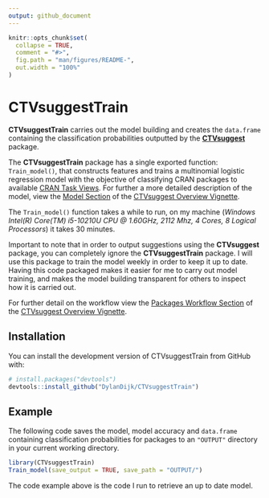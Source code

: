 ```yaml
---
output: github_document
---
```


<!-- README.md is generated from README.Rmd. Please edit that file -->

```r
knitr::opts_chunk$set(
  collapse = TRUE,
  comment = "#>",
  fig.path = "man/figures/README-",
  out.width = "100%"
)
```

# CTVsuggestTrain

<!-- badges: start -->
<!-- badges: end -->

**CTVsuggestTrain** carries out the model building and creates the `data.frame` containing the classification probabilities outputted by the [**CTVsuggest**](https://dylandijk.github.io/CTVsuggest/index.html) package.


The **CTVsuggestTrain** package has a single exported function: `Train_model()`, that constructs features and trains a multinomial logistic regression model with the objective of classifying CRAN packages to available [CRAN Task Views](https://github.com/cran-task-views/ctv#available-task-views). For further a more detailed description of the model, view the [Model Section](https://dylandijk.github.io/CTVsuggest/articles/Package-Overview.html#the-model) of the [CTVsuggest Overview Vignette](https://dylandijk.github.io/CTVsuggest/articles/CTVsuggest-Overview.html).

The `Train_model()` function takes a while to run, on my machine (*Windows Intel(R) Core(TM) i5-10210U CPU @ 1.60GHz, 2112 Mhz, 4 Cores, 8 Logical Processors*) it takes 30 minutes.

Important to note that in order to output suggestions using the **CTVsuggest** package, you can completely ignore the **CTVsuggestTrain** package. I will use this package to train the model weekly in order to keep it up to date. Having this code packaged makes it easier for me to carry out model training, and makes the model building transparent for others to inspect how it is carried out.

For further detail on the workflow view the [Packages Workflow Section](https://dylandijk.github.io/CTVsuggest/articles/CTVsuggest-Overview.html#the-package-workflow) of the [CTVsuggest Overview Vignette](https://dylandijk.github.io/CTVsuggest/articles/CTVsuggest-Overview.html).


## Installation

You can install the development version of CTVsuggestTrain from GitHub with:

``` r
# install.packages("devtools")
devtools::install_github("DylanDijk/CTVsuggestTrain")
```

## Example

The following code saves the model, model accuracy and `data.frame` containing classification probabilities for packages to an `"OUTPUT"` directory in your current working directory.

```r
library(CTVsuggestTrain)
Train_model(save_output = TRUE, save_path = "OUTPUT/")
```


The code example above is the code I run to retrieve an up to date model.
